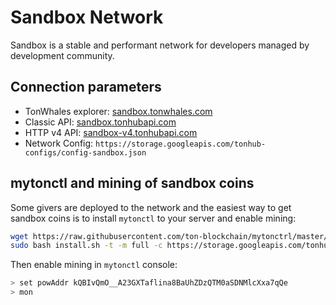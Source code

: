 # Sandbox Network

Sandbox is a stable and performant network for developers managed by development community.

## Connection parameters
* TonWhales explorer: [sandbox.tonwhales.com](https://sandbox.tonwhales.com)
* Classic API: [sandbox.tonhubapi.com](https://sandbox.tonhubapi.com)
* HTTP v4 API: [sandbox-v4.tonhubapi.com](https://sandbox-v4.tonhubapi.com)
* Network Config: `https://storage.googleapis.com/tonhub-configs/config-sandbox.json`

## mytonctl and mining of sandbox coins
Some givers are deployed to the network and the easiest way to get sandbox coins is to install `mytonctl` to your server and enable mining:

```bash
wget https://raw.githubusercontent.com/ton-blockchain/mytonctrl/master/scripts/install.sh
sudo bash install.sh -t -m full -c https://storage.googleapis.com/tonhub-configs/config-sandbox.json
```

Then enable mining in `mytonctl` console:
```bash
> set powAddr kQBIvQmO__A23GXTaflina8BaUhZDzQTM0aSDNMlcXxa7qQe
> mon
```